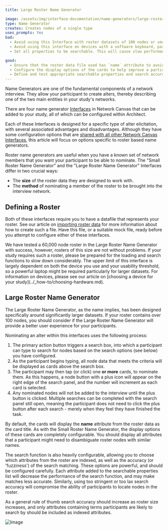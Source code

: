 ```yaml
---
title: Large Roster Name Generator

image: /assets/img/interface-documentation/name-generators/large-roster.png
type: Name Generator
creates: Creates nodes of a single type
uses_prompts: Yes
bad:
  - Avoid using this Interface with roster datasets of 100 nodes or smaller. For smaller rosters, use the Small Roster Name Generator.
  - Avoid using this interface on devices with a software keyboard, particularly where they also have a small (< 9") screen. The software keyboard will cover a substantial area of the screen, and make the process of searching and nominating more tedious.
  - Set all properties to be searchable. This will cause slow performance and less accurate search results. Ensure that you test your search feature thoroughly.

good:
  - Ensure that the roster data file used has `name` attribute to avoid seeing "No name variable!" on your cards. See our article on [node labelling](../../reference/node-labelling) for more information on this topic.
  - Configure the display options of the cards to help improve a participant's ability to identify and disambiguate nodes within the roster.
  - Define and test appropriate searchable properties and search accuracy criteria to help participants locate nodes within the roster.
---
```


Name Generators are one of the fundamental components of a network interview. They allow your participant to create alters, thereby describing one of the two main entities in your study's networks.

There are four name generator [Interfaces](../_key-concepts/interfaces.md) in Network Canvas that can be added to your study, all of which can be configured within Architect.

Each of these Interfaces is designed for a specific type of alter elicitation, with several associated advantages and disadvantages. Although they have some configuration options that are [shared with all other Network Canvas Interfaces](./shared.md), this article will focus on options specific to roster based name generators.

Roster name generators are useful when you have a known set of network members that you want your participant to be able to nominate. The "Small Roster Name Generator" and the "Large Roster Name Generator" Interfaces differ in two crucial ways:

- The **size** of the roster data they are designed to work with.
- The **method** of nominating a member of the roster to be brought into the interview network.

## Defining a Roster

Both of these interfaces require you to have a datafile that represents your roster. See our article on [importing roster data](../_how-to/importing-roster-data.md) for more information about how to create such a file. Have this file, or a suitable mock file, ready before you attempt to configure either of these interfaces.

<KeyConcept title="Roster size constraints">
  We have tested a 60,000 node roster in the Large Roster Name Generator with
  success, however, rosters of this size are not without problems. If your study
  requires such a roster, please be prepared for the loading and search
  functions to slow down considerably. The upper limit of this interface is
  largely dependent on both the device you use and your usability threshold, so
  a powerful laptop might be required particularly for larger datasets. For
  information on devices, please see our article on [choosing a device for your
  study](../_how-to/choosing-hardware.md).
</KeyConcept>

## Large Roster Name Generator

The Large Roster Name Generator, as the name implies, has been designed specifically around significantly larger datasets. If your roster contains over 100 nodes, you should consider if the Large Roster Name Generator will provide a better user experience for your participants.

Nominating an alter within this interfaces uses the following process:

1. The primary action button triggers a search box, into which a participant can type to search for nodes based on the search options (see below) you have configured.
2. As the participant begins typing, all node data that meets the criteria will be displayed as cards above the search box.
3. The participant may then tap (or click) one **or more** cards, to nominate them. As this happens, a node button with a plus icon will appear on the right edge of the search panel, and the number will increment as each card is selected.
4. Any nominated nodes will not be added to the interview until the plus button is clicked. Multiple searches can be completed with the search panel still open, meaning the participant does not need to click the plus button after each search - merely when they feel they have finished the task.

By default, the cards will display the **name** attribute from the roster data as the card title. As with the Small Roster Name Generator, the display options of these cards are completely configurable. You should display all attributes that a participant might need to disambiguate roster nodes with similar names.

The search function is also heavily configurable, allowing you to choose which attributes from the roster are indexed, as well as the accuracy (or 'fuzziness') of the search matching. These options are powerful, and should be configured carefully. Each attribute added to the searchable properties list will decrease the performance of the search function, and may make matches less accurate. Similarly, using too stringent or too lax search accuracy will compromise the ability of participants to locate nodes in the roster.

As a general rule of thumb search accuracy should increase as roster size increases, and only attributes containing terms participants are likely to search by should be included as indexed attributes.

![Image](/documentation/assets/img/interface-documentation/name-generators/architect-search.png)
